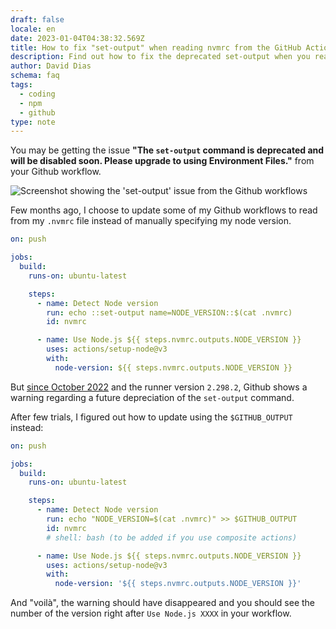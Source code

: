 ```yaml
---
draft: false
locale: en
date: 2023-01-04T04:38:32.569Z
title: How to fix "set-output" when reading nvmrc from the GitHub Actions?
description: Find out how to fix the deprecated set-output when you read the Nodejs version from your .nvmrc file in Github workflows.
author: David Dias
schema: faq
tags:
  - coding
  - npm
  - github
type: note
---
```


You may be getting the issue **"The `set-output` command is deprecated and will be disabled soon. Please upgrade to using Environment Files."** from your Github workflow.

![Screenshot showing the 'set-output' issue from the Github workflows](/images/notes/set-output-nvmrc-github-actions.jpg)

Few months ago, I choose to update some of my Github workflows to read from my `.nvmrc` file instead of manually specifying my node version.

```.bash:.github/workflows/production.yml
on: push

jobs:
  build:
    runs-on: ubuntu-latest

    steps:
      - name: Detect Node version
        run: echo ::set-output name=NODE_VERSION::$(cat .nvmrc)
        id: nvmrc

      - name: Use Node.js ${{ steps.nvmrc.outputs.NODE_VERSION }}
        uses: actions/setup-node@v3
        with:
          node-version: ${{ steps.nvmrc.outputs.NODE_VERSION }}
```

But [since October 2022](https://github.blog/changelog/2022-10-11-github-actions-deprecating-save-state-and-set-output-commands/) and the runner version `2.298.2`, Github shows a warning regarding a future depreciation of the `set-output` command.

After few trials, I figured out how to update using the `$GITHUB_OUTPUT` instead:

```.bash:.github/workflows/update-production.yml
on: push

jobs:
  build:
    runs-on: ubuntu-latest

    steps:
      - name: Detect Node version
        run: echo "NODE_VERSION=$(cat .nvmrc)" >> $GITHUB_OUTPUT
        id: nvmrc
        # shell: bash (to be added if you use composite actions)

      - name: Use Node.js ${{ steps.nvmrc.outputs.NODE_VERSION }}
        uses: actions/setup-node@v3
        with:
          node-version: '${{ steps.nvmrc.outputs.NODE_VERSION }}'
```

And "voilà", the warning should have disappeared and you should see the number of the version right after `Use Node.js XXXX` in your workflow.
